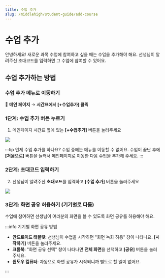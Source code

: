 ```yaml
---
title: 수업 추가
slug: /middlehigh/student-guide/add-course
---
```



# 수업 추가

안녕하세요!
새로운 과목 수업에 참여하고 싶을 때는 수업을 추가해야 해요.
선생님이 알려주신 초대코드를 입력하면 그 수업에 참여할 수 있어요.

## 수업 추가하는 방법

### 수업 추가 메뉴로 이동하기

📍 **메인 페이지** → **시간표에서 [+수업추가] 클릭**

### 1단계: 수업 추가 버튼 누르기

1. 메인페이지 시간표 옆에 있는 **[+수업추가]** 버튼을 눌러주세요

<Image src="/img/kr/middlehigh/student/06-01.jpg" size="lg" />

:::tip 언제 수업 추가를 하나요?
수업 중에는 메뉴를 이동할 수 없어요. 수업이 끝난 후에 **[처음으로]** 버튼을 눌러서 메인페이지로 이동한 다음 수업을 추가해 주세요.
:::

### 2단계: 초대코드 입력하기

2. 선생님이 알려주신 **초대코드**를 입력하고 **[수업 추가]** 버튼을 눌러주세요

<Image src="/img/kr/middlehigh/student/06-02.jpg" size="lg" />

### 3단계: 화면 공유 허용하기 (기기별로 다름)

수업에 참여하면 선생님이 여러분의 화면을 볼 수 있도록 화면 공유를 허용해야 해요.

:::info 기기별 화면 공유 방법

- **안드로이드 태블릿**: 선생님이 수업을 시작하면 "화면 녹화 허용" 창이 나타나요. **[시작하기]** 버튼을 눌러주세요.
- **크롬북**: "화면 공유 선택" 창이 나타나면 **전체 화면**을 선택하고 **[공유]** 버튼을 눌러주세요.
- **윈도우 컴퓨터**: 자동으로 화면 공유가 시작되니까 별도로 할 일이 없어요.

:::
